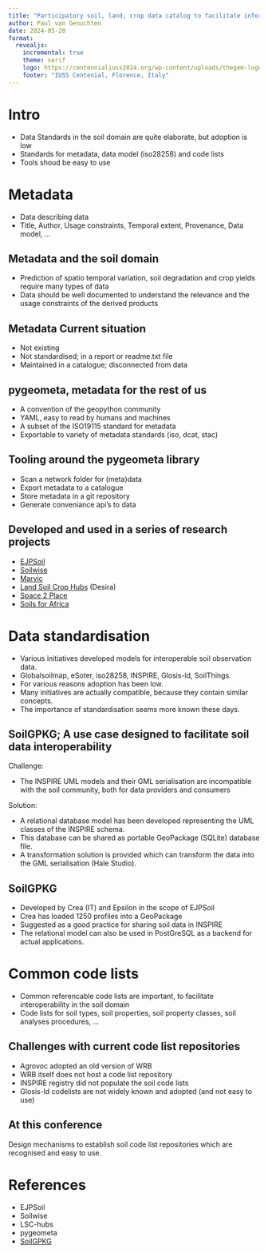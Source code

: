```yaml
---
title: "Participatory soil, land, crop data catalog to facilitate informed decision-making"
author: Paul van Genuchten
date: 2024-05-20
format:
  revealjs:
    incremental: true
    theme: serif
    logo: https://centennialiuss2024.org/wp-content/uploads/thegem-logos/logo_5a1b6ef19d24be2d25d0c8de8ee6a108_2x.png
    footer: "IUSS Centenial, Florence, Italy"
---
```


# Intro

- Data Standards in the soil domain are quite elaborate, but adoption is low
- Standards for metadata, data model (iso28258) and code lists
- Tools shoud be easy to use 

# Metadata

- Data describing data
- Title, Author, Usage constraints, Temporal extent, Provenance, Data model, ...

## Metadata and the soil domain

- Prediction of spatio temporal variation, soil degradation and crop yields require many types of data
- Data should be well documented to understand the relevance and the usage constraints of the derived products 

## Metadata Current situation

- Not existing
- Not standardised; in a report or readme.txt file 
- Maintained in a catalogue; disconnected from data

## pygeometa, metadata for the rest of us

- A convention of the geopython community
- YAML, easy to read by humans and machines
- A subset of the ISO19115 standard for metadata
- Exportable to variety of metadata standards (iso, dcat, stac)

## Tooling around the pygeometa library

- Scan a network folder for (meta)data
- Export metadata to a catalogue
- Store metadata in a git repository
- Generate conveniance api's to data

## Developed and used in a series of research projects

- [EJPSoil](https://ejpsoil.eu)
- [Soilwise](https://soilwise-he.eu)
- [Marvic](https://project-marvic.eu)
- [Land Soil Crop Hubs](https://lsc-hubs.org) (Desira)
- [Space 2 Place]()
- [Soils for Africa]()

# Data standardisation

- Various initiatives developed models for interoperable soil observation data.
- Globalsoilmap, eSoter, iso28258, INSPIRE, Glosis-ld, SoilThings.
- For various reasons adoption has been low.
- Many initiatives are actually compatible, because they contain similar concepts. 
- The importance of standardisation seems more known these days.

## SoilGPKG; A use case designed to facilitate soil data interoperability

Challenge: 

- The INSPIRE UML models and their GML serialisation are incompatible with the soil community, both for data providers and consumers

Solution: 

- A relational database model has been developed representing the UML classes of the INSPIRE schema. 
- This database can be shared as portable GeoPackage (SQLite) database file. 
- A transformation solution is provided which can transform the data into the GML serialisation (Hale Studio).

## SoilGPKG

- Developed by Crea (IT) and Epsilon in the scope of EJPSoil
- Crea has loaded 1250 profiles into a GeoPackage
- Suggested as a good practice for sharing soil data in INSPIRE
- The relational model can also be used in PostGreSQL as a backend for actual applications.

# Common code lists

- Common referencable code lists are important, to facilitate interoperability in the soil domain
- Code lists for soil types, soil properties, soil property classes, soil analyses procedures, ... 


## Challenges with current code list repositories

- Agrovoc adopted an old version of WRB
- WRB itself does not host a code list repository
- INSPIRE registry did not populate the soil code lists 
- Glosis-ld codelists are not widely known and adopted (and not easy to use)

## At this conference

Design mechanisms to establish soil code list repositories which are recognised and easy to use.

# References

- EJPSoil
- Soilwise
- LSC-hubs
- pygeometa
- [SoilGPKG](https://github.com/ejpsoil/inspire_soil_gpkg_template)
